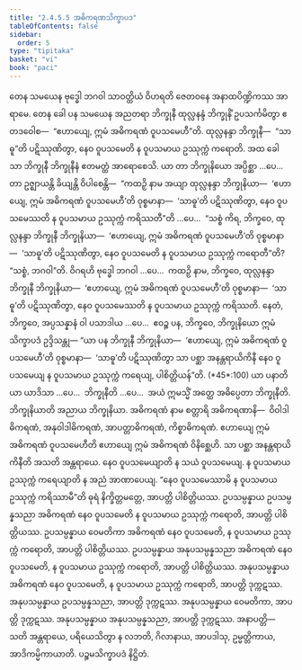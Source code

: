 ```yaml
---
title: "2.4.5.5 အဓိကရဏသိက္ခာပဒ"
tableOfContents: false
sidebar:
  order: 5
type: "tipitaka"
basket: "vi"
book: "paci"
---
```



<DynamicBreadcrumb />

<Division number="994" book="paci" e="ch" v="2" p="395">

<Paragraph number="3025" book="paci">
တေန သမယေန ဗုဒ္ဓေါ ဘဂဝါ သာဝတ္ထိယံ ဝိဟရတိ ဇေတဝနေ အနာထပိဏ္ဍိကဿ အာရာမေ. တေန ခေါ ပန သမယေန အညတရာ ဘိက္ခုနီ ထုလ္လနန္ဒံ ဘိက္ခုနိံ ဥပသင်္ကမိတွာ ဧတဒဝေါစ—  “ဧဟာယျေ, ဣမံ အဓိကရဏံ ဝူပသမေဟီ”တိ. ထုလ္လနန္ဒာ ဘိက္ခုနီ—  “သာဓူ”တိ ပဋိဿုဏိတွာ, နေဝ ဝူပသမေတိ န ဝူပသမာယ ဥဿုက္ကံ ကရောတိ.
</Paragraph>

<Paragraph number="3026" book="paci">
အထ ခေါ သာ ဘိက္ခုနီ ဘိက္ခုနီနံ ဧတမတ္ထံ အာရောစေသိ. ယာ တာ ဘိက္ခုနိယော အပ္ပိစ္ဆာ …ပေ…  တာ ဥဇ္ဈာယန္တိ ခိယျန္တိ ဝိပါစေန္တိ—  “ကထဉှိ နာမ အယျာ ထုလ္လနန္ဒာ ဘိက္ခုနိယာ—  ‘ဧဟာယျေ, ဣမံ အဓိကရဏံ ဝူပသမေဟီ’တိ ဝုစ္စမာနာ—  ‘သာဓူ’တိ ပဋိဿုဏိတွာ, နေဝ ဝူပသမေဿတိ န ဝူပသမာယ ဥဿုက္ကံ ကရိဿတီ”တိ …ပေ…  “သစ္စံ ကိရ, ဘိက္ခဝေ, ထုလ္လနန္ဒာ ဘိက္ခုနီ ဘိက္ခုနိယာ—  ‘ဧဟာယျေ, ဣမံ အဓိကရဏံ ဝူပသမေဟီ’တိ ဝုစ္စမာနာ—  ‘သာဓူ’တိ ပဋိဿုဏိတွာ, နေဝ ဝူပသမေတိ န ဝူပသမာယ ဥဿုက္ကံ ကရောတီ”တိ? “သစ္စံ, ဘဂဝါ”တိ. ဝိဂရဟိ ဗုဒ္ဓေါ ဘဂဝါ …ပေ…  ကထဉှိ နာမ, ဘိက္ခဝေ, ထုလ္လနန္ဒာ ဘိက္ခုနီ ဘိက္ခုနိယာ—  ‘ဧဟာယျေ, ဣမံ အဓိကရဏံ ဝူပသမေဟီ’တိ ဝုစ္စမာနာ—  ‘သာဓူ’တိ ပဋိဿုဏိတွာ, နေဝ ဝူပသမေဿတိ န ဝူပသမာယ ဥဿုက္ကံ ကရိဿတိ. နေတံ, ဘိက္ခဝေ, အပ္ပသန္နာနံ ဝါ ပသာဒါယ …ပေ…  ဧဝဉ္စ ပန, ဘိက္ခဝေ, ဘိက္ခုနိယော ဣမံ သိက္ခာပဒံ ဥဒ္ဒိသန္တု—
</Paragraph>

</Division>
<Division number="995" book="paci" e="ch" v="2" p="396">

<Paragraph number="3027" book="paci">
<Emphasis>“ယာ ပန ဘိက္ခုနီ ဘိက္ခုနိယာ—  ‘ဧဟာယျေ, ဣမံ အဓိကရဏံ ဝူပသမေဟီ’တိ ဝုစ္စမာနာ—  ‘သာဓူ’တိ ပဋိဿုဏိတွာ သာ ပစ္ဆာ အနန္တရာယိကိနီ နေဝ ဝူပသမေယျ န ဝူပသမာယ ဥဿုက္ကံ ကရေယျ, ပါစိတ္တိယန်”</Emphasis>တိ. (*45*:<Emphasis>100</Emphasis>)
</Paragraph>

</Division>
<Division number="996" book="paci" e="ch" v="2" p="396">

<Paragraph number="3028" book="paci">
<Emphasis>ယာ ပနာ</Emphasis>တိ ယာ ယာဒိသာ …ပေ…  <Emphasis>ဘိက္ခုနီ</Emphasis>တိ …ပေ…  အယံ ဣမသ္မိံ အတ္ထေ အဓိပ္ပေတာ ဘိက္ခုနီတိ.
</Paragraph>

<Paragraph number="3029" book="paci">
<Emphasis>ဘိက္ခုနိယာ</Emphasis>တိ အညာယ ဘိက္ခုနိယာ.
</Paragraph>

<Paragraph number="3030" book="paci">
<Emphasis>အဓိကရဏံ</Emphasis> နာမ စတ္တာရိ အဓိကရဏာနိ—  ဝိဝါဒါဓိကရဏံ, အနုဝါဒါဓိကရဏံ, အာပတ္တာဓိကရဏံ, ကိစ္စာဓိကရဏံ.
</Paragraph>

<Paragraph number="3031" book="paci">
<Emphasis>ဧဟာယျေ ဣမံ အဓိကရဏံ ဝူပသမေဟီ</Emphasis>တိ ဧဟာယျေ ဣမံ အဓိကရဏံ ဝိနိစ္ဆေဟိ.
</Paragraph>

<Paragraph number="3032" book="paci">
<Emphasis>သာ ပစ္ဆာ အနန္တရာယိကိနီ</Emphasis>တိ အသတိ အန္တရာယေ.
</Paragraph>

<Paragraph number="3033" book="paci">
<Emphasis>နေဝ ဝူပသမေယျာ</Emphasis>တိ န သယံ ဝူပသမေယျ.
</Paragraph>

<Paragraph number="3034" book="paci">
<Emphasis>န ဝူပသမာယ ဥဿုက္ကံ ကရေယျာ</Emphasis>တိ န အညံ အာဏာပေယျ. “နေဝ ဝူပသမေဿာမိ န ဝူပသမာယ ဥဿုက္ကံ ကရိဿာမီ”တိ ဓုရံ နိက္ခိတ္တမတ္တေ, အာပတ္တိ ပါစိတ္တိယဿ.
</Paragraph>

</Division>
<Division number="997" book="paci" e="ch" v="2" p="397">

<Paragraph number="3035" book="paci">
ဥပသမ္ပန္နာယ ဥပသမ္ပန္နသညာ အဓိကရဏံ နေဝ ဝူပသမေတိ န ဝူပသမာယ ဥဿုက္ကံ ကရောတိ, အာပတ္တိ ပါစိတ္တိယဿ. ဥပသမ္ပန္နာယ ဝေမတိကာ အဓိကရဏံ နေဝ ဝူပသမေတိ, န ဝူပသမာယ ဥဿုက္ကံ ကရောတိ, အာပတ္တိ ပါစိတ္တိယဿ. ဥပသမ္ပန္နာယ အနုပသမ္ပန္နသညာ အဓိကရဏံ နေဝ ဝူပသမေတိ, န ဝူပသမာယ ဥဿုက္ကံ ကရောတိ, အာပတ္တိ ပါစိတ္တိယဿ.
</Paragraph>

<Paragraph number="3036" book="paci">
အနုပသမ္ပန္နာယ အဓိကရဏံ နေဝ ဝူပသမေတိ, န ဝူပသမာယ ဥဿုက္ကံ ကရောတိ, အာပတ္တိ ဒုက္ကဋဿ. အနုပသမ္ပန္နာယ ဥပသမ္ပန္နသညာ, အာပတ္တိ ဒုက္ကဋဿ. အနုပသမ္ပန္နာယ ဝေမတိကာ, အာပတ္တိ ဒုက္ကဋဿ. အနုပသမ္ပန္နာယ အနုပသမ္ပန္နသညာ, အာပတ္တိ ဒုက္ကဋဿ.
</Paragraph>

</Division>
<Division number="998" book="paci" e="ch" v="2" p="397">

<Paragraph number="3037" book="paci">
အနာပတ္တိ—  သတိ အန္တရာယေ, ပရိယေသိတွာ န လဘတိ, ဂိလာနာယ, အာပဒါသု, ဥမ္မတ္တိကာယ, အာဒိကမ္မိကာယာတိ.

</Paragraph>
</Division>

<Paragraph number="3038" type="center" book="paci">
ပဉ္စမသိက္ခာပဒံ နိဋ္ဌိတံ.
</Paragraph>